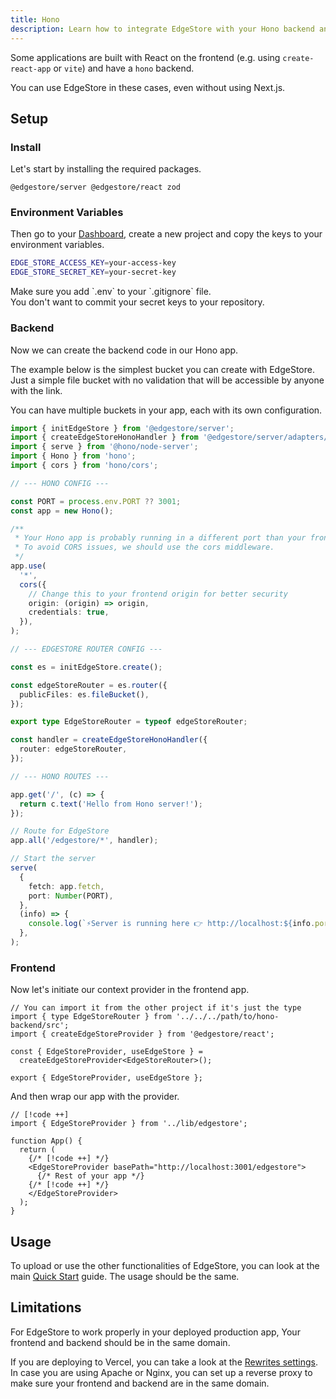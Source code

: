```yaml
---
title: Hono
description: Learn how to integrate EdgeStore with your Hono backend and React frontend.
---
```


Some applications are built with React on the frontend (e.g. using `create-react-app` or `vite`) and have a `hono` backend.

You can use EdgeStore in these cases, even without using Next.js.

## Setup

### Install

Let's start by installing the required packages.

```package-install
@edgestore/server @edgestore/react zod
```

### Environment Variables

Then go to your [Dashboard](https://dashboard.edgestore.dev), create a new project and copy the keys to your environment variables.

```sh title=".env"
EDGE_STORE_ACCESS_KEY=your-access-key
EDGE_STORE_SECRET_KEY=your-secret-key
```

<Callout type="warning">
  Make sure you add `.env` to your `.gitignore` file. <br />
  You don't want to commit your secret keys to your repository.
</Callout>

### Backend

Now we can create the backend code in our Hono app.

The example below is the simplest bucket you can create with EdgeStore. Just a simple file bucket with no validation that will be accessible by anyone with the link.

You can have multiple buckets in your app, each with its own configuration.

```ts
import { initEdgeStore } from '@edgestore/server';
import { createEdgeStoreHonoHandler } from '@edgestore/server/adapters/hono';
import { serve } from '@hono/node-server';
import { Hono } from 'hono';
import { cors } from 'hono/cors';

// --- HONO CONFIG ---

const PORT = process.env.PORT ?? 3001;
const app = new Hono();

/**
 * Your Hono app is probably running in a different port than your frontend app.
 * To avoid CORS issues, we should use the cors middleware.
 */
app.use(
  '*',
  cors({
    // Change this to your frontend origin for better security
    origin: (origin) => origin,
    credentials: true,
  }),
);

// --- EDGESTORE ROUTER CONFIG ---

const es = initEdgeStore.create();

const edgeStoreRouter = es.router({
  publicFiles: es.fileBucket(),
});

export type EdgeStoreRouter = typeof edgeStoreRouter;

const handler = createEdgeStoreHonoHandler({
  router: edgeStoreRouter,
});

// --- HONO ROUTES ---

app.get('/', (c) => {
  return c.text('Hello from Hono server!');
});

// Route for EdgeStore
app.all('/edgestore/*', handler);

// Start the server
serve(
  {
    fetch: app.fetch,
    port: Number(PORT),
  },
  (info) => {
    console.log(`⚡Server is running here 👉 http://localhost:${info.port}`);
  },
);
```

### Frontend

Now let's initiate our context provider in the frontend app.

```tsx title="src/lib/edgestore.ts"
// You can import it from the other project if it's just the type
import { type EdgeStoreRouter } from '../../../path/to/hono-backend/src';
import { createEdgeStoreProvider } from '@edgestore/react';

const { EdgeStoreProvider, useEdgeStore } =
  createEdgeStoreProvider<EdgeStoreRouter>();

export { EdgeStoreProvider, useEdgeStore };
```

And then wrap our app with the provider.

```tsx title="src/App.tsx"
// [!code ++]
import { EdgeStoreProvider } from '../lib/edgestore';

function App() {
  return (
    {/* [!code ++] */}
    <EdgeStoreProvider basePath="http://localhost:3001/edgestore">
      {/* Rest of your app */}
    {/* [!code ++] */}
    </EdgeStoreProvider>
  );
}
```

## Usage

To upload or use the other functionalities of EdgeStore, you can look at the main [Quick Start](/docs/quick-start) guide. The usage should be the same.

## Limitations

<Callout type="warning">

For EdgeStore to work properly in your deployed production app, Your frontend and backend should be in the same domain.

If you are deploying to Vercel, you can take a look at the [Rewrites settings](https://vercel.com/docs/edge-network/rewrites). In case you are using Apache or Nginx, you can set up a reverse proxy to make sure your frontend and backend are in the same domain.

</Callout>
